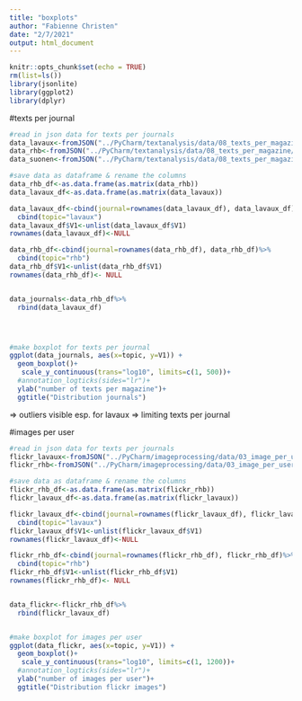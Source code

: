```yaml
---
title: "boxplots"
author: "Fabienne Christen"
date: "2/7/2021"
output: html_document
---
```


```r
knitr::opts_chunk$set(echo = TRUE)
rm(list=ls())
library(jsonlite)
library(ggplot2)
library(dplyr)
```
#texts per journal
```r
#read in json data for texts per journals
data_lavaux<-fromJSON("../PyCharm/textanalysis/data/08_texts_per_magazine/lavaux.json", flatten=TRUE)
data_rhb<-fromJSON("../PyCharm/textanalysis/data/08_texts_per_magazine/rhb.json", flatten=TRUE)
data_suonen<-fromJSON("../PyCharm/textanalysis/data/08_texts_per_magazine/suonen.json", flatten = TRUE)
```

```r
#save data as dataframe & rename the columns
data_rhb_df<-as.data.frame(as.matrix(data_rhb))
data_lavaux_df<-as.data.frame(as.matrix(data_lavaux))

data_lavaux_df<-cbind(journal=rownames(data_lavaux_df), data_lavaux_df)%>%
  cbind(topic="lavaux")
data_lavaux_df$V1<-unlist(data_lavaux_df$V1)
rownames(data_lavaux_df)<-NULL

data_rhb_df<-cbind(journal=rownames(data_rhb_df), data_rhb_df)%>%
  cbind(topic="rhb")
data_rhb_df$V1<-unlist(data_rhb_df$V1)
rownames(data_rhb_df)<- NULL


data_journals<-data_rhb_df%>%
  rbind(data_lavaux_df)




#make boxplot for texts per journal
ggplot(data_journals, aes(x=topic, y=V1)) + 
  geom_boxplot()+
   scale_y_continuous(trans="log10", limits=c(1, 500))+
  #annotation_logticks(sides="lr")+
  ylab("number of texts per magazine")+
  ggtitle("Distribution journals")


```
=> outliers visible esp. for lavaux => limiting texts per journal


#images per user
```r
#read in json data for texts per journals
flickr_lavaux<-fromJSON("../PyCharm/imageprocessing/data/03_image_per_user/lavaux.json", flatten=TRUE)
flickr_rhb<-fromJSON("../PyCharm/imageprocessing/data/03_image_per_user/rhb.json", flatten=TRUE)
```

```r
#save data as dataframe & rename the columns
flickr_rhb_df<-as.data.frame(as.matrix(flickr_rhb))
flickr_lavaux_df<-as.data.frame(as.matrix(flickr_lavaux))

flickr_lavaux_df<-cbind(journal=rownames(flickr_lavaux_df), flickr_lavaux_df)%>%
  cbind(topic="lavaux")
flickr_lavaux_df$V1<-unlist(flickr_lavaux_df$V1)
rownames(flickr_lavaux_df)<-NULL

flickr_rhb_df<-cbind(journal=rownames(flickr_rhb_df), flickr_rhb_df)%>%
  cbind(topic="rhb")
flickr_rhb_df$V1<-unlist(flickr_rhb_df$V1)
rownames(flickr_rhb_df)<- NULL


data_flickr<-flickr_rhb_df%>%
  rbind(flickr_lavaux_df)


#make boxplot for images per user
ggplot(data_flickr, aes(x=topic, y=V1)) + 
  geom_boxplot()+
   scale_y_continuous(trans="log10", limits=c(1, 1200))+
  #annotation_logticks(sides="lr")+
  ylab("number of images per user")+
  ggtitle("Distribution flickr images")


```

